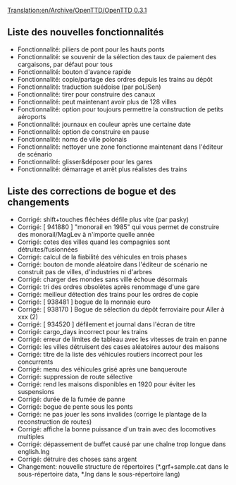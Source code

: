 [[Translation:en/Archive/OpenTTD/OpenTTD 0.3.1]]


{{fr/Archive/OpenTTD/Livraison|prec=fr/Archive/OpenTTD/OpenTTD 0.3.0|suiv=fr/Archive/OpenTTD/OpenTTD 0.3.2|date=26/04/2004}}

==Liste des nouvelles fonctionnalités==
*Fonctionnalité: piliers de pont pour les hauts ponts
*Fonctionnalité: se souvenir de la sélection des taux de paiement des cargaisons, par défaut pour tous
*Fonctionnalité: bouton d'avance rapide
*Fonctionnalité: copie/partage des ordres depuis les trains au dépôt
*Fonctionnalité: traduction suédoise (par poLiSen)
*Fonctionnalité: tirer pour construire des canaux
*Fonctionnalité: peut maintenant avoir plus de 128 villes
*Fonctionnalité: option pour toujours permettre la construction de petits aéroports
*Fonctionnalité: journaux en couleur après une certaine date
*Fonctionnalité: option de construire en pause
*Fonctionnalité: noms de ville polonais
*Fonctionnalité: nettoyer une zone fonctionne maintenant dans l'éditeur de scénario
*Fonctionnalité: glisser&déposer pour les gares
*Fonctionnalité: démarrage et arrêt plus réalistes des trains

==Liste des corrections de bogue et des changements==
*Corrigé: shift+touches fléchées défile plus vite (par pasky)
*Corrigé: [ 941880 ] "monorail en 1985" qui vous permet de construire des monorail/MagLev à n'importe quelle année
*Corrigé: cotes des villes quand les compagnies sont détruites/fusionnées
*Corrigé: calcul de la fiabilité des véhicules en trois phases
*Corrigé: bouton de monde aléatoire dans l'éditeur de scénario ne construit pas de villes, d'industries ni d'arbres
*Corrigé: charger des mondes sans ville échoue désormais
*Corrigé: tri des ordres obsolètes après renommage d'une gare
*Corrigé: meilleur détection des trains pour les ordres de copie
*Corrigé: [ 938481 ] bogue de la monnaie euro
*Corrigé: [ 938170 ] Bogue de sélection du dépôt ferroviaire pour Aller à xxx (2)
*Corrigé: [ 934520 ] défilement et journal dans l'écran de titre
*Corrigé: cargo_days incorrect pour les trains
*Corrigé: erreur de limites de tableau avec les vitesses de train en panne
*Corrigé: les villes détruisent des cases aléatoires autour des maisons
*Corrigé: titre de la liste des véhicules routiers incorrect pour les concurrents
*Corrigé: menu des véhicules grisé après une banqueroute
*Corrigé: suppression de route sélective
*Corrigé: rend les maisons disponibles en 1920 pour éviter les suspensions
*Corrigé: durée de la fumée de panne
*Corrigé: bogue de pente sous les ponts
*Corrigé: ne pas jouer les sons invalides (corrige le plantage de la reconstruction de routes)
*Corrigé: affiche la bonne puissance d'un train avec des locomotives multiples
*Corrigé: dépassement de buffet causé par une chaîne trop longue dans english.lng
*Corrigé: détruire des choses sans argent
*Changement: nouvelle structure de répertoires (*.grf+sample.cat dans le sous-répertoire data, *.lng dans le sous-répertoire lang)